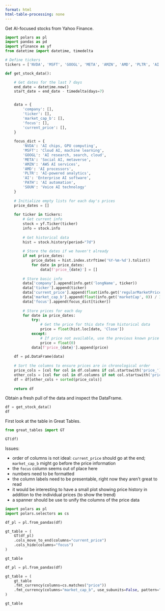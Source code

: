 ```yaml
---
format: html
html-table-processing: none
---
```


Get AI-focused stocks from Yahoo Finance.

```python
import polars as pl
import pandas as pd
import yfinance as yf
from datetime import datetime, timedelta

# Define tickers
tickers = ['NVDA', 'MSFT', 'GOOGL', 'META', 'AMZN', 'AMD', 'PLTR', 'AI', 'PATH', 'SOUN']

def get_stock_data():

    # Get dates for the last 7 days
    end_date = datetime.now()
    start_date = end_date - timedelta(days=7)


    data = {
        'company': [],
        'ticker': [],
        'market_cap_b': [],
        'focus': [],
        'current_price': [],
    }
    
    focus_dict = {
        'NVDA': 'AI chips, GPU computing',
        'MSFT': 'Cloud AI, machine learning',
        'GOOGL': 'AI research, search, cloud',
        'META': 'Social AI, metaverse',
        'AMZN': 'AWS AI services',
        'AMD': 'AI processors',
        'PLTR': 'AI-powered analytics',
        'AI': 'Enterprise AI software',
        'PATH': 'AI automation',
        'SOUN': 'Voice AI technology'
    }
    
    # Initialize empty lists for each day's prices
    price_dates = []
    
    for ticker in tickers:
        # Get current info
        stock = yf.Ticker(ticker)
        info = stock.info
        
        # Get historical data
        hist = stock.history(period="7d")
        
        # Store the dates if we haven't already
        if not price_dates:
            price_dates = hist.index.strftime('%Y-%m-%d').tolist()
            for date in price_dates:
                data[f'price_{date}'] = []
        
        # Store basic info
        data['company'].append(info.get('longName', ticker))
        data['ticker'].append(ticker)
        data['current_price'].append(float(info.get('regularMarketPrice', 0)))
        data['market_cap_b'].append(float(info.get('marketCap', 0)) / 1e9)
        data['focus'].append(focus_dict[ticker])
        
        # Store prices for each day
        for date in price_dates:
            try:
                # Get the price for this date from historical data
                price = float(hist.loc[date, 'Close'])
            except:
                # If price not available, use the previous known price or 0
                price = float(0)
            data[f'price_{date}'].append(price)
    
    df = pd.DataFrame(data)
    
    # Sort the columns to ensure prices are in chronological order
    price_cols = [col for col in df.columns if col.startswith('price_')]
    other_cols = [col for col in df.columns if not col.startswith('price_')]
    df = df[other_cols + sorted(price_cols)]
    
    return df
```

Obtain a fresh pull of the data and inspect the DataFrame.

```python
df = get_stock_data()
df
```

First look at the table in Great Tables.

```python
from great_tables import GT

GT(df)
```

Issues:

- order of columns is not ideal: `current_price` should go at the end; `market_cap_b` might go before the price information
- the `focus` column seems out of place here
- numbers need to be formatted
- the column labels need to be presentable, right now they aren't great to read
- it would be interesting to have a small plot showing price history in addition to the individual prices (to show the trend)
- a spanner should be use to unify the columns of the price data


```python

import polars as pl
import polars.selectors as cs

df_pl = pl.from_pandas(df)

gt_table = (
    GT(df_pl)
    .cols_move_to_end(columns="current_price")
    .cols_hide(columns="focus")
)

gt_table
```


```python

df_pl = pl.from_pandas(df)

gt_table = (
    gt_table
    .fmt_currency(columns=cs.matches("price"))
    .fmt_currency(columns="market_cap_b", use_subunits=False, pattern="{x}B")
)

gt_table
```